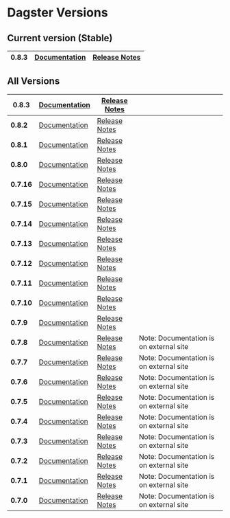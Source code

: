 # Dagster Versions

## Current version (Stable)

| **0.8.3** | [Documentation](/docs/install) | [Release Notes](https://github.com/dagster-io/dagster/releases/tag/0.8.3) |
| ---- | ---- | ---- |


## All Versions

| **0.8.3** | [Documentation](/0.8.3/docs/install) | [Release Notes](https://github.com/dagster-io/dagster/releases/tag/0.8.3) |   |
| ---- | ---- | ---- | ---- |
| **0.8.2** | [Documentation](/0.8.2/docs/install) | [Release Notes](https://github.com/dagster-io/dagster/releases/tag/0.8.2) |   |
| **0.8.1** | [Documentation](/0.8.1/docs/install) | [Release Notes](https://github.com/dagster-io/dagster/releases/tag/0.8.1) |   |
| **0.8.0** | [Documentation](/0.8.0/docs/install) | [Release Notes](https://github.com/dagster-io/dagster/releases/tag/0.8.0) |   |
| **0.7.16** | [Documentation](/0.7.16/docs/install) | [Release Notes](https://github.com/dagster-io/dagster/releases/tag/0.7.16) |   |
| **0.7.15** | [Documentation](/0.7.15/docs/install) | [Release Notes](https://github.com/dagster-io/dagster/releases/tag/0.7.15) |   |
| **0.7.14** | [Documentation](/0.7.14/docs/install) | [Release Notes](https://github.com/dagster-io/dagster/releases/tag/0.7.14) |   |
| **0.7.13** | [Documentation](/0.7.13/docs/install) | [Release Notes](https://github.com/dagster-io/dagster/releases/tag/0.7.13) |   |
| **0.7.12** | [Documentation](/0.7.12/docs/install) | [Release Notes](https://github.com/dagster-io/dagster/releases/tag/0.7.12) |   |
| **0.7.11** | [Documentation](/0.7.11/docs/install) | [Release Notes](https://github.com/dagster-io/dagster/releases/tag/0.7.11) |   |
| **0.7.10** | [Documentation](/0.7.10/docs/install) | [Release Notes](https://github.com/dagster-io/dagster/releases/tag/0.7.10) |   |
| **0.7.9** | [Documentation](/0.7.9/docs/install) | [Release Notes](https://github.com/dagster-io/dagster/releases/tag/0.7.9) |   |
| **0.7.8** | [Documentation](https://dagster.readthedocs.io/en/0.7.8/) | [Release Notes](https://github.com/dagster-io/dagster/releases/tag/0.7.8) | Note: Documentation is on external site |
| **0.7.7** | [Documentation](https://dagster.readthedocs.io/en/0.7.7/) | [Release Notes](https://github.com/dagster-io/dagster/releases/tag/0.7.7) | Note: Documentation is on external site |
| **0.7.6** | [Documentation](https://dagster.readthedocs.io/en/0.7.6/) | [Release Notes](https://github.com/dagster-io/dagster/releases/tag/0.7.6) | Note: Documentation is on external site |
| **0.7.5** | [Documentation](https://dagster.readthedocs.io/en/0.7.4/) | [Release Notes](https://github.com/dagster-io/dagster/releases/tag/0.7.5) | Note: Documentation is on external site |
| **0.7.4** | [Documentation](https://dagster.readthedocs.io/en/0.7.4/) | [Release Notes](https://github.com/dagster-io/dagster/releases/tag/0.7.4) | Note: Documentation is on external site |
| **0.7.3** | [Documentation](https://dagster.readthedocs.io/en/0.7.3/) | [Release Notes](https://github.com/dagster-io/dagster/releases/tag/0.7.3) | Note: Documentation is on external site |
| **0.7.2** | [Documentation](https://dagster.readthedocs.io/en/0.7.2/) | [Release Notes](https://github.com/dagster-io/dagster/releases/tag/0.7.2) | Note: Documentation is on external site |
| **0.7.1** | [Documentation](https://dagster.readthedocs.io/en/0.7.1/) | [Release Notes](https://github.com/dagster-io/dagster/releases/tag/0.7.1) | Note: Documentation is on external site |
| **0.7.0** | [Documentation](https://dagster.readthedocs.io/en/0.7.0/) | [Release Notes](https://github.com/dagster-io/dagster/releases/tag/0.7.0) | Note: Documentation is on external site |